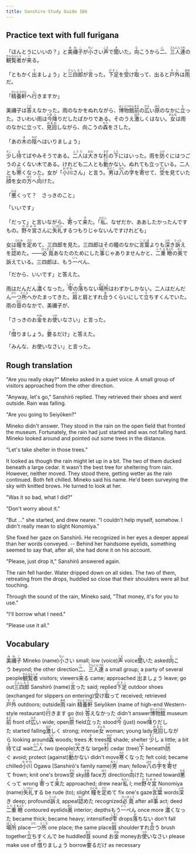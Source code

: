```yaml
---
title: Sanshiro Study Guide 166
---
```


## Practice text with full furigana

<p>
「ほんとうにいいの？」と<ruby><rb>美禰子</rb><rt>みねこ</rt></ruby>が<ruby><rb>小</rb><rt>ちい</rt></ruby>さい<ruby><rb>声</rb><rt>こえ</rt></ruby>で<ruby><rb>聞</rb><rt>き</rt></ruby>いた。<ruby><rb>向</rb><rt>む</rt></ruby>こうから<ruby><rb>二</rb><rt>に</rt></ruby>、<ruby><rb>三人連</rb><rt>さんにんづれ</rt></ruby>の<ruby><rb>観覧者</rb><rt>かんらんしゃ</rt></ruby>が<ruby><rb>来</rb><rt>く</rt></ruby>る。
</p>

<p>
「ともかく<ruby><rb>出</rb><rt>で</rt></ruby>ましょう」と<ruby><rb>三四郎</rb><rt>さんしろう</rt></ruby>が<ruby><rb>言</rb><rt>い</rt></ruby>った。<ruby><rb>下足</rb><rt>げそく</rt></ruby>を<ruby><rb>受</rb><rt>う</rt></ruby>け<ruby><rb>取</rb><rt>と</rt></ruby>って、出ると<ruby><rb>戸外</rb><rt>そと</rt></ruby>は<ruby><rb>雨</rb><rt>あめ</rt></ruby>だ。
</p>

<p>
「<ruby><rb>精養軒</rb><rt>せいようけん</rt></ruby>へ<ruby><rb>行</rb><rt>い</rt></ruby>きますか」
</p>

<p>
美禰子は<ruby><rb>答</rb><rt>こた</rt></ruby>えなかった。雨のなかをぬれながら、<ruby><rb>博物館</rb><rt>はくぶつかん</rt></ruby><ruby><rb>前</rb><rt>まえ</rt></ruby>の<ruby><rb>広</rb><rt>ひろ</rt></ruby>い<ruby><rb>原</rb><rt>はら</rt></ruby>のなかに<ruby><rb>立</rb><rt>た</rt></ruby>った。さいわい雨は<ruby><rb>今</rb><rt>いま</rt></ruby><ruby><rb>降</rb><rt>ふ</rt></ruby>りだしたばかりである。そのうえ<ruby><rb>激</rb><rt>はげ</rt></ruby>しくはない。<ruby><rb>女</rb><rt>おんな</rt></ruby>は雨のなかに立って、<ruby><rb>見回</rb><rt>みまわ</rt></ruby>しながら、向こうの<ruby><rb>森</rb><rt>もり</rt></ruby>をさした。
</p>

<p>
「あの<ruby><rb>木</rb><rt>き</rt></ruby>の<ruby><rb>陰</rb><rt>かげ</rt></ruby>へはいりましょう」
</p>

<p>
<ruby><rb>少</rb><rt>すこ</rt></ruby>し<ruby><rb>待</rb><rt>ま</rt></ruby>てばやみそうである。<ruby><rb>二人</rb><rt>ふたり</rt></ruby>は<ruby><rb>大</rb><rt>おお</rt></ruby>きな<ruby><rb>杉</rb><rt>すぎ</rt></ruby>の<ruby><rb>下</rb><rt>した</rt></ruby>にはいった。雨を<ruby><rb>防</rb><rt>ふせ</rt></ruby>ぐにはつごうのよくない木である。けれども二人とも<ruby><rb>動</rb><rt>うご</rt></ruby>かない。ぬれても立っている。二人とも<ruby><rb>寒</rb><rt>さむ</rt></ruby>くなった。女が「<ruby><rb>小川</rb><rt>おがわ</rt></ruby>さん」と言う。<ruby><rb>男</rb><rt>おとこ</rt></ruby>は<ruby><rb>八</rb><rt>はち</rt></ruby>の<ruby><rb>字</rb><rt>じ</rt></ruby>を<ruby><rb>寄</rb><rt>よ</rt></ruby>せて、<ruby><rb>空</rb><rt>そら</rt></ruby>を見ていた<ruby><rb>顔</rb><rt>かお</rt></ruby>を女の<ruby><rb>方</rb><rt>ほう</rt></ruby>へ<ruby><rb>向</rb><rt>む</rt></ruby>けた。
</p>

<p>
「<ruby><rb>悪</rb><rt>わる</rt></ruby>くって？　さっきのこと」
</p>

「いいです」

<p>
「だって」と言いながら、<ruby><rb>寄</rb><rt>よ</rt></ruby>って<ruby><rb>来</rb><rt>き</rt></ruby>た。「<ruby><rb>私</rb><rt>わたし</rt></ruby>、なぜだか、ああしたかったんですもの。<ruby><rb>野々宮</rb><rt>ののみや</rt></ruby>さんに<ruby><rb>失礼</rb><rt>しつれい</rt></ruby>するつもりじゃないんですけれども」
</p>

<p>
女は<ruby><rb>瞳</rb><rt>ひとみ</rt></ruby>を<ruby><rb>定</rb><rt>さだ</rt></ruby>めて、三四郎を見た。三四郎はその瞳のなかに<ruby><rb>言葉</rb><rt>ことば</rt></ruby>よりも<ruby><rb>深</rb><rt>ふか</rt></ruby>き<ruby><rb>訴</rb><rt>うった</rt></ruby>えを<ruby><rb>認</rb><rt>みと</rt></ruby>めた。――<ruby><rb>必竟</rb><rt>ひっきょう</rt></ruby>あなたのためにした<ruby><rb>事</rb><rt>こと</rt></ruby>じゃありませんかと、<ruby><rb>二重</rb><rt>ふたえ</rt></ruby><ruby><rb>瞼</rb><rt>まぶた</rt></ruby>の<ruby><rb>奥</rb><rt>おく</rt></ruby>で訴えている。三四郎は、もう<ruby><rb>一</rb><rt>いっ</rt></ruby>ぺん、
</p>

「だから、いいです」と答えた。

<p>
雨はだんだん<ruby><rb>濃</rb><rt>こ</rt></ruby>くなった。<ruby><rb>雫</rb><rt>しずく</rt></ruby>の<ruby><rb>落</rb><rt>お</rt></ruby>ちない<ruby><rb>場所</rb><rt>ばしょ</rt></ruby>はわずかしかない。二人はだんだん<ruby><rb>一</rb><rt>ひと</rt></ruby>つ<ruby><rb>所</rb><rt>ところ</rt></ruby>へかたまってきた。<ruby><rb>肩</rb><rt>かた</rt></ruby>と肩とすれ<ruby><rb>合</rb><rt>あ</rt></ruby>うくらいにして<ruby><rb>立</rb><rt>た</rt></ruby>ちすくんでいた。雨の<ruby><rb>音</rb><rt>おと</rt></ruby>のなかで、美禰子が、
</p>

<p>
「さっきのお<ruby><rb>金</rb><rt>かね</rt></ruby>をお<ruby><rb>使</rb><rt>つか</rt></ruby>いなさい」と言った。
</p>

<p>
「<ruby><rb>借</rb><rt>か</rt></ruby>りましょう。<ruby><rb>要</rb><rt>い</rt></ruby>るだけ」と答えた。
</p>

「みんな、お使いなさい」と言った。


## Rough translation

"Are you really okay?" Mineko asked in a quiet voice. A small group of visitors approached from the other direction.

"Anyway, let's go," Sanshirō replied. They retrieved their shoes and went outside. Rain was falling.

"Are you going to Seiyōken?"

Mineko didn't answer. They stood in the rain on the open field that fronted the museum. Fortunately, the rain had just started and was not falling hard. Mineko looked around and pointed out some trees in the distance.

"Let's take shelter in those trees."

It looked as though the rain might let up in a bit. The two of them ducked beneath a large cedar. It wasn't the best tree for sheltering from rain. However, neither moved. They stood there, getting wetter as the rain continued. Both felt chilled. Mineko said his name. He'd been surveying the sky with knitted brows. He turned to look at her.

"Was it so bad, what I did?"

"Don't worry about it."

"But ..." she started, and drew nearer. "I couldn't help myself, somehow. I didn't really mean to slight Nonomiya."

She fixed her gaze on Sanshirō. He recognized in her eyes a deeper appeal than her words conveyed. -- Behind her handsome eyelids, something seemed to say that, after all, she had done it on his account.

"Please, just drop it," Sanshirō answered again.

The rain fell harder. Water dripped down on all sides. The two of them, retreating from the drops, huddled so close that their shoulders were all but touching.

Through the sound of the rain, Mineko said, "That money, it's for you to use."

"I'll borrow what I need."

"Please use it all."              


## Vocabulary

<p>
<span class="vocabstudy"><ruby><rb>美禰子</rb><rt>みねこ</rt></ruby>&nbsp;Mineko (name)</span><span class="vocabstudy"><ruby><rb>小</rb><rt>ちい</rt></ruby>さい&nbsp;small; low (voice)</span><span class="vocabstudy"><ruby><rb>声</rb><rt>こえ</rt></ruby>&nbsp;voice</span><span class="vocabstudy"><ruby><rb>聞</rb><rt>き</rt></ruby>いた&nbsp;asked</span><span class="vocabstudy"><ruby><rb>向</rb><rt>む</rt></ruby>こう&nbsp;beyond; the other direction</span><span class="vocabstudy"><ruby><rb>二</rb><rt>に</rt></ruby>、<ruby><rb>三人連</rb><rt>さんにんづれ</rt></ruby>&nbsp;a small group; a party of several people</span><span class="vocabstudy"><ruby><rb>観覧者</rb><rt>かんらんしゃ</rt></ruby>&nbsp;visitors; viewers</span><span class="vocabstudy"><ruby><rb>来</rb><rt>く</rt></ruby>る&nbsp;came; approached</span>
<span class="vocabstudy"><ruby><rb>出</rb><rt>で</rt></ruby>ましょう&nbsp;leave; go out</span><span class="vocabstudy"><ruby><rb>三四郎</rb><rt>さんしろう</rt></ruby>&nbsp;Sanshirō (name)</span><span class="vocabstudy"><ruby><rb>言</rb><rt>い</rt></ruby>った&nbsp;said; replied</span><span class="vocabstudy"><ruby><rb>下足</rb><rt>げそく</rt></ruby>&nbsp;outdoor shoes (exchanged for slippers on entering)</span><span class="vocabstudy"><ruby><rb>受</rb><rt>う</rt></ruby>け<ruby><rb>取</rb><rt>と</rt></ruby>って&nbsp;received; retrieved</span><span class="vocabstudy"><ruby><rb>戸外</rb><rt>そと</rt></ruby>&nbsp;outdoors; outside</span><span class="vocabstudy"><ruby><rb>雨</rb><rt>あめ</rt></ruby>&nbsp;rain</span>
<span class="vocabstudy"><ruby><rb>精養軒</rb><rt>せいようけん</rt></ruby>&nbsp;Seiyōken (name of high-end Western-style restaurant)</span><span class="vocabstudy"><ruby><rb>行</rb><rt>い</rt></ruby>きます&nbsp;go (to)</span>
<span class="vocabstudy"><ruby><rb>答</rb><rt>こた</rt></ruby>えなかった&nbsp;didn't answer</span><span class="vocabstudy"><ruby><rb>博物館</rb><rt>はくぶつかん</rt></ruby>&nbsp;museum</span><span class="vocabstudy"><ruby><rb>前</rb><rt>まえ</rt></ruby>&nbsp;front of</span><span class="vocabstudy"><ruby><rb>広</rb><rt>ひろ</rt></ruby>い&nbsp;wide; open</span><span class="vocabstudy"><ruby><rb>原</rb><rt>はら</rt></ruby>&nbsp;field</span><span class="vocabstudy"><ruby><rb>立</rb><rt>た</rt></ruby>った&nbsp;stood</span><span class="vocabstudy"><ruby><rb>今</rb><rt>いま</rt></ruby>&nbsp;(just) now</span><span class="vocabstudy"><ruby><rb>降</rb><rt>ふ</rt></ruby>りだした&nbsp;started falling</span><span class="vocabstudy"><ruby><rb>激</rb><rt>はげ</rt></ruby>しく&nbsp;strong; intense</span><span class="vocabstudy"><ruby><rb>女</rb><rt>おんな</rt></ruby>&nbsp;woman; young lady</span><span class="vocabstudy"><ruby><rb>見回</rb><rt>みまわ</rt></ruby>しながら&nbsp;looking around</span><span class="vocabstudy"><ruby><rb>森</rb><rt>もり</rt></ruby>&nbsp;woods; trees</span>
<span class="vocabstudy"><ruby><rb>木</rb><rt>き</rt></ruby>&nbsp;trees</span><span class="vocabstudy"><ruby><rb>陰</rb><rt>かげ</rt></ruby>&nbsp;shade; shelter</span>
<span class="vocabstudy"><ruby><rb>少</rb><rt>すこ</rt></ruby>し&nbsp;a little; a bit</span><span class="vocabstudy"><ruby><rb>待</rb><rt>ま</rt></ruby>てば&nbsp;wait</span><span class="vocabstudy"><ruby><rb>二人</rb><rt>ふたり</rt></ruby>&nbsp;two (people)</span><span class="vocabstudy"><ruby><rb>大</rb><rt>おお</rt></ruby>きな&nbsp;large</span><span class="vocabstudy"><ruby><rb>杉</rb><rt>すぎ</rt></ruby>&nbsp;cedar (tree)</span><span class="vocabstudy"><ruby><rb>下</rb><rt>した</rt></ruby>&nbsp;beneath</span><span class="vocabstudy"><ruby><rb>防</rb><rt>ふせ</rt></ruby>ぐ&nbsp;avoid; protect (against)</span><span class="vocabstudy"><ruby><rb>動</rb><rt>うご</rt></ruby>かない&nbsp;didn't move</span><span class="vocabstudy"><ruby><rb>寒</rb><rt>さむ</rt></ruby>くなった&nbsp;felt cold; became chilled</span><span class="vocabstudy"><ruby><rb>小川</rb><rt>おがわ</rt></ruby>&nbsp;Ogawa (Sanshirō's family name)</span><span class="vocabstudy"><ruby><rb>男</rb><rt>おとこ</rt></ruby>&nbsp;man; fellow</span><span class="vocabstudy"><ruby><rb>八</rb><rt>はち</rt></ruby>の<ruby><rb>字</rb><rt>じ</rt></ruby>を<ruby><rb>寄</rb><rt>よ</rt></ruby>せて&nbsp;frown; knit one's brows</span><span class="vocabstudy"><ruby><rb>空</rb><rt>そら</rt></ruby>&nbsp;sky</span><span class="vocabstudy"><ruby><rb>顔</rb><rt>かお</rt></ruby>&nbsp;face</span><span class="vocabstudy"><ruby><rb>方</rb><rt>ほう</rt></ruby>&nbsp;direction</span><span class="vocabstudy"><ruby><rb>向</rb><rt>む</rt></ruby>けた&nbsp;turned toward</span>
<span class="vocabstudy"><ruby><rb>悪</rb><rt>わる</rt></ruby>くって&nbsp;wrong</span>
<span class="vocabstudy"><ruby><rb>寄</rb><rt>よ</rt></ruby>って<ruby><rb>来</rb><rt>き</rt></ruby>た&nbsp;approached; drew near</span><span class="vocabstudy"><ruby><rb>私</rb><rt>わたし</rt></ruby>&nbsp;I; me</span><span class="vocabstudy"><ruby><rb>野々宮</rb><rt>ののみや</rt></ruby>&nbsp;Nonomiya (name)</span><span class="vocabstudy"><ruby><rb>失礼</rb><rt>しつれい</rt></ruby>する&nbsp;be rude (to); slight</span>
<span class="vocabstudy"><ruby><rb>瞳</rb><rt>ひとみ</rt></ruby>を<ruby><rb>定</rb><rt>さだ</rt></ruby>めて&nbsp;fix one's gaze</span><span class="vocabstudy"><ruby><rb>言葉</rb><rt>ことば</rt></ruby>&nbsp;words</span><span class="vocabstudy"><ruby><rb>深</rb><rt>ふか</rt></ruby>き&nbsp;deep; profound</span><span class="vocabstudy"><ruby><rb>訴</rb><rt>うった</rt></ruby>え&nbsp;appeal</span><span class="vocabstudy"><ruby><rb>認</rb><rt>みと</rt></ruby>めた&nbsp;recognized</span><span class="vocabstudy"><ruby><rb>必竟</rb><rt>ひっきょう</rt></ruby>&nbsp;after all</span><span class="vocabstudy"><ruby><rb>事</rb><rt>こと</rt></ruby>&nbsp;act; deed</span><span class="vocabstudy"><ruby><rb>二重</rb><rt>ふたえ</rt></ruby><ruby><rb>瞼</rb><rt>まぶた</rt></ruby>&nbsp;contoured eyelids</span><span class="vocabstudy"><ruby><rb>奥</rb><rt>おく</rt></ruby>&nbsp;interior; depths</span><span class="vocabstudy">もう<ruby><rb>一</rb><rt>いっ</rt></ruby>ぺん&nbsp;once more</span>
<span class="vocabstudy"><ruby><rb>濃</rb><rt>こ</rt></ruby>くなった&nbsp;became thick; became heavy; intensified</span><span class="vocabstudy"><ruby><rb>雫</rb><rt>しずく</rt></ruby>&nbsp;drops</span><span class="vocabstudy"><ruby><rb>落</rb><rt>お</rt></ruby>ちない&nbsp;don't fall</span><span class="vocabstudy"><ruby><rb>場所</rb><rt>ばしょ</rt></ruby>&nbsp;place</span><span class="vocabstudy"><ruby><rb>一</rb><rt>ひと</rt></ruby>つ<ruby><rb>所</rb><rt>ところ</rt></ruby>&nbsp;one place; the same place</span><span class="vocabstudy"><ruby><rb>肩</rb><rt>かた</rt></ruby>&nbsp;shoulder</span><span class="vocabstudy">すれ<ruby><rb>合</rb><rt>あ</rt></ruby>う&nbsp;brush together</span><span class="vocabstudy"><ruby><rb>立</rb><rt>た</rt></ruby>ちすくんで&nbsp;be huddled</span><span class="vocabstudy"><ruby><rb>音</rb><rt>おと</rt></ruby>&nbsp;sound</span>
<span class="vocabstudy">お<ruby><rb>金</rb><rt>かね</rt></ruby>&nbsp;money</span><span class="vocabstudy">お<ruby><rb>使</rb><rt>つか</rt></ruby>いなさい&nbsp;please make use of</span>
<span class="vocabstudy"><ruby><rb>借</rb><rt>か</rt></ruby>りましょう&nbsp;borrow</span><span class="vocabstudy"><ruby><rb>要</rb><rt>い</rt></ruby>るだけ&nbsp;as necessary</span>
</p>
